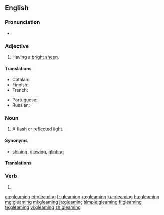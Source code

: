 ==English==

===Pronunciation===
* {{audio|en-us-gleaming.ogg|Audio (US)|lang=en}}
*: {{rhymes|iːmɪŋ|lang=en}}

===Adjective===
{{en-adj}}

# Having a [[bright]] [[sheen]].

====Translations====
{{trans-top|having a bright sheen}}
* Catalan: {{t|ca|llampant}}
* Finnish: {{t|fi|hohtava}}
* French: {{t+|fr|brillant|m}}
{{trans-mid}}
* Portuguese: {{t+|pt|brilhante|m}}
* Russian: {{t+|ru|сверкающий}}
{{trans-bottom}}

===Noun===
{{en-noun}}

# A [[flash]] or [[reflect]]ed [[light]].

====Synonyms====
* [[shining]], [[glowing]], [[glinting]]

====Translations====
{{trans-top|flash or reflected light}}
{{trans-mid}}
{{trans-bottom}}

===Verb===
{{head|en|present participle}}

# {{present participle of|gleam|lang=en|nocat=1}}

[[ca:gleaming]]
[[et:gleaming]]
[[fr:gleaming]]
[[ko:gleaming]]
[[ku:gleaming]]
[[hu:gleaming]]
[[mg:gleaming]]
[[ml:gleaming]]
[[ja:gleaming]]
[[simple:gleaming]]
[[fi:gleaming]]
[[te:gleaming]]
[[vi:gleaming]]
[[zh:gleaming]]